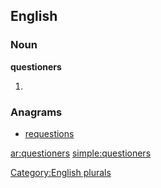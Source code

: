 ==English==

===Noun===
'''questioners'''

# {{plural of|[[questioner]]}}

===Anagrams===
* [[requestions#English|requestions]]

[[Category:English plurals]]

[[ar:questioners]]
[[simple:questioners]]